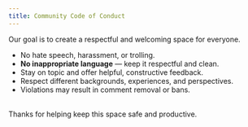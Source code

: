 ```yaml
---
title: Community Code of Conduct
---
```


Our goal is to create a respectful and welcoming space for everyone.

- No hate speech, harassment, or trolling.
- **No inappropriate language** — keep it respectful and clean.  
- Stay on topic and offer helpful, constructive feedback.  
- Respect different backgrounds, experiences, and perspectives.  
- Violations may result in comment removal or bans.

<br />

<span className="text-sm text-gray-500">
Thanks for helping keep this space safe and productive.
</span>